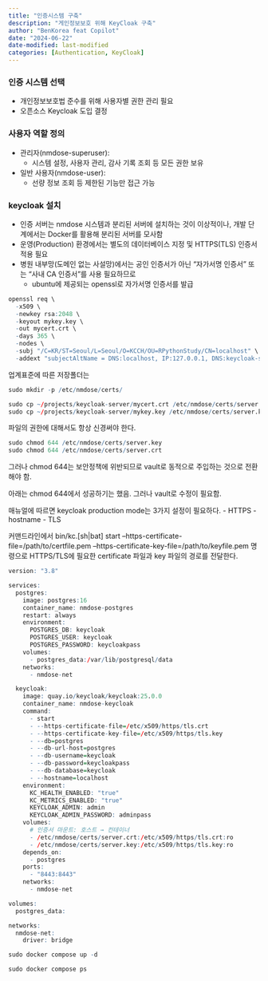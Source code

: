 ```yaml
---
title: "인증시스템 구축"
description: "게인정보보호 위해 KeyCloak 구축"
author: "BenKorea feat Copilot"
date: "2024-06-22"
date-modified: last-modified
categories: [Authentication, KeyCloak]
---
```


### 인증 시스템 선택

-   개인정보보호법 준수를 위해 사용자별 권한 관리 필요
-   오픈소스 Keycloak 도입 결정

### 사용자 역할 정의

-   관리자(nmdose-superuser):
    -   시스템 설정, 사용자 관리, 감사 기록 조회 등 모든 권한 보유
-   일반 사용자(nmdose-user):
    -   선량 정보 조회 등 제한된 기능만 접근 가능

### keycloak 설치

-   인증 서버는 nmdose 시스템과 분리된 서버에 설치하는 것이 이상적이나, 개발 단계에서는 Docker를 활용해 분리된 서버를 모사함
-   운영(Production) 환경에서는 별도의 데이터베이스 지정 및 HTTPS(TLS) 인증서 적용 필요
-   병원 내부망(도메인 없는 사설망)에서는 공인 인증서가 아닌 “자가서명 인증서” 또는 “사내 CA 인증서”를 사용 필요하므로
    -   ubuntu에 제공되는 openssl로 자가서명 인증서를 발급

```r
openssl req \
  -x509 \
  -newkey rsa:2048 \
  -keyout mykey.key \
  -out mycert.crt \
  -days 365 \
  -nodes \
  -subj "/C=KR/ST=Seoul/L=Seoul/O=KCCH/OU=RPythonStudy/CN=localhost" \
  -addext "subjectAltName = DNS:localhost, IP:127.0.0.1, DNS:keycloak-server"
```

업계표준에 따른 저장폴더는

```r
sudo mkdir -p /etc/nmdose/certs/
```

```r
sudo cp ~/projects/keycloak-server/mycert.crt /etc/nmdose/certs/server.crt
sudo cp ~/projects/keycloak-server/mykey.key /etc/nmdose/certs/server.key
```

파일의 권한에 대해서도 항상 신경써야 한다.

```r
sudo chmod 644 /etc/nmdose/certs/server.key
sudo chmod 644 /etc/nmdose/certs/server.crt
```

그러나 chmod 644는 보안정책에 위반되므로 vault로 동적으로 주입하는 것으로 전환해야 함.

아래는 chmod 644에서 성공하기는 했음. 그러나 vault로 수정이 필요함.

매뉴얼에 따르면 keycloak production mode는 3가지 설정이 필요하다. - HTTPS - hostname - TLS

커맨드라인에서 bin/kc.\[sh\|bat\] start --https-certificate-file=/path/to/certfile.pem --https-certificate-key-file=/path/to/keyfile.pem 명령으로 HTTPS/TLS에 필요한 certificate 파일과 key 파일의 경로를 전달한다.

```r
version: "3.8"

services:
  postgres:
    image: postgres:16
    container_name: nmdose-postgres
    restart: always
    environment:
      POSTGRES_DB: keycloak
      POSTGRES_USER: keycloak
      POSTGRES_PASSWORD: keycloakpass
    volumes:
      - postgres_data:/var/lib/postgresql/data
    networks:
      - nmdose-net

  keycloak:
    image: quay.io/keycloak/keycloak:25.0.0
    container_name: nmdose-keycloak
    command:
      - start
      - --https-certificate-file=/etc/x509/https/tls.crt
      - --https-certificate-key-file=/etc/x509/https/tls.key
      - --db=postgres
      - --db-url-host=postgres
      - --db-username=keycloak
      - --db-password=keycloakpass
      - --db-database=keycloak
      - --hostname=localhost
    environment:
      KC_HEALTH_ENABLED: "true"
      KC_METRICS_ENABLED: "true"
      KEYCLOAK_ADMIN: admin
      KEYCLOAK_ADMIN_PASSWORD: adminpass
    volumes:
      # 인증서 마운트: 호스트 → 컨테이너
      - /etc/nmdose/certs/server.crt:/etc/x509/https/tls.crt:ro
      - /etc/nmdose/certs/server.key:/etc/x509/https/tls.key:ro
    depends_on:
      - postgres
    ports:
      - "8443:8443"
    networks:
      - nmdose-net

volumes:
  postgres_data:

networks:
  nmdose-net:
    driver: bridge
```

```r
sudo docker compose up -d
```

```r
sudo docker compose ps
```